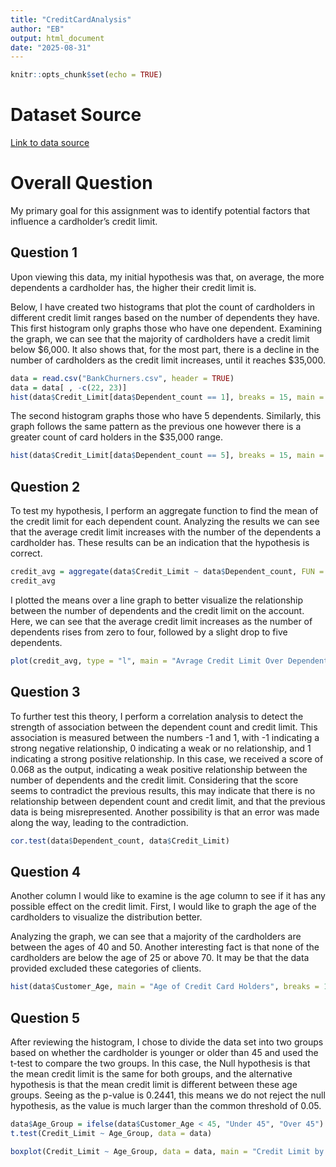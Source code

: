 ---
title: "CreditCardAnalysis"
author: "EB"
output: html_document
date: "2025-08-31"
---

```{r setup, include=FALSE}
knitr::opts_chunk$set(echo = TRUE)
```

# Dataset Source

[Link to data source](<https://www.kaggle.com/datasets/sakshigoyal7/credit-card-customers?resource=download>)

# Overall Question

My primary goal for this assignment was to identify potential factors that influence a cardholder's credit limit. 


## Question 1

Upon viewing this data, my initial hypothesis was that, on average, the more dependents a cardholder has, the higher their credit limit is.

Below, I have created two histograms that plot the count of cardholders in different credit limit ranges based on the number of dependents they have. This first histogram only graphs those who have one dependent. Examining the graph, we can see that the majority of cardholders have a credit limit below $6,000. It also shows that, for the most part, there is a decline in the number of cardholders as the credit limit increases, until it reaches $35,000.

```{r}
data = read.csv("BankChurners.csv", header = TRUE)
data = data[ , -c(22, 23)]
hist(data$Credit_Limit[data$Dependent_count == 1], breaks = 15, main = "Credit Limit For 1 Dependent", xlab = "Credit Limit")
```

The second histogram graphs those who have 5 dependents. Similarly, this graph follows the same pattern as the previous one however there is a greater count of card holders in the $35,000 range.  

```{r}
hist(data$Credit_Limit[data$Dependent_count == 5], breaks = 15, main = "Credit Limit For 5 Dependent", xlab = "Credit Limit", ylim = c(0, 140))
```

## Question 2

To test my hypothesis, I perform an aggregate function to find the mean of the credit limit for each dependent count. Analyzing the results we can see that the average credit limit increases with the number of the dependents a cardholder has. These results can be an indication that the hypothesis is correct.

```{r}
credit_avg = aggregate(data$Credit_Limit ~ data$Dependent_count, FUN = mean)
credit_avg
```

I plotted the means over a line graph to better visualize the relationship between the number of dependents and the credit limit on the account. Here, we can see that the average credit limit increases as the number of dependents rises from zero to four, followed by a slight drop to five dependents.

```{r}
plot(credit_avg, type = "l", main = "Avrage Credit Limit Over Dependent Count", xlab = "Dependent Count", ylab = "Avrage Credit Limit")
```


## Question 3

To further test this theory, I perform a correlation analysis to detect the strength of association between the dependent count and credit limit. This association is measured between the numbers -1 and 1, with -1 indicating a strong negative relationship, 0 indicating a weak or no relationship, and 1 indicating a strong positive relationship. In this case, we received a score of 0.068 as the output, indicating a weak positive relationship between the number of dependents and the credit limit. Considering that the score seems to contradict the previous results, this may indicate that there is no relationship between dependent count and credit limit, and that the previous data is being misrepresented. Another possibility is that an error was made along the way, leading to the contradiction.

```{r}
cor.test(data$Dependent_count, data$Credit_Limit)
```

## Question 4

Another column I would like to examine is the age column to see if it has any possible effect on the credit limit. First, I would like to graph the age of the cardholders to visualize the distribution better.

Analyzing the graph, we can see that a majority of the cardholders are between the ages of 40 and 50. Another interesting fact is that none of the cardholders are below the age of 25 or above 70. It may be that the data provided excluded these categories of clients.
```{r}
hist(data$Customer_Age, main = "Age of Credit Card Holders", breaks = 15, xlab = "Age", ylim = c(0, 2500))
```

## Question 5

After reviewing the histogram, I chose to divide the data set into two groups based on whether the cardholder is younger or older than 45 and used the t-test to compare the two groups. In this case, the Null hypothesis is that the mean credit limit is the same for both groups, and the alternative hypothesis is that the mean credit limit is different between these age groups. Seeing as the p-value is 0.2441, this means we do not reject the null hypothesis, as the value is much larger than the common threshold of 0.05.
```{r}
data$Age_Group = ifelse(data$Customer_Age < 45, "Under 45", "Over 45")
t.test(Credit_Limit ~ Age_Group, data = data)
```

```{r}
boxplot(Credit_Limit ~ Age_Group, data = data, main = "Credit Limit by Age Group", xlab = "Age Group", ylab = "Credit Limit", col = c("skyblue", "salmon"))
```

